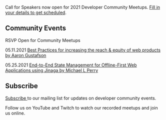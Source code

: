 
<Card>

<Text my={20}>Call for Speakers now open for 2021 Developer Community Meetups. <a href="https://forms.gle/25rCPEE6WwsjMQSs7" target="_blank" rel="noopener noreferrer">Fill in your details to get scheduled</a>.</Text>

## Community Events

RSVP Open for Community Meetups 

<Text my={20}>05.11.2021  <a href="https://www.eventbrite.com/e/javascript-and-friends-online-meetup-tickets-147179655311" target="_blank" rel="noopener noreferrer">Best Practices for increasing the reach & equity of web products by Aaron Gustafson </a></Text>

<Text my={20}>05.25.2021  <a href="https://www.eventbrite.com/e/javascript-and-friends-online-meetup-tickets-148495990505" target="_blank" rel="noopener noreferrer">End-to-End State Management for Offline-First Web Applications using Jinaga by Michael L Perry </a></Text>

## Subscribe

<a href="http://eepurl.com/gubqeb" target="_blank" rel="noopener noreferrer">Subscribe </a>to our mailing list for updates on developer community events. 

Follow us on YouTube and Twitch to watch our recorded meetups and join us online.

</Card>
